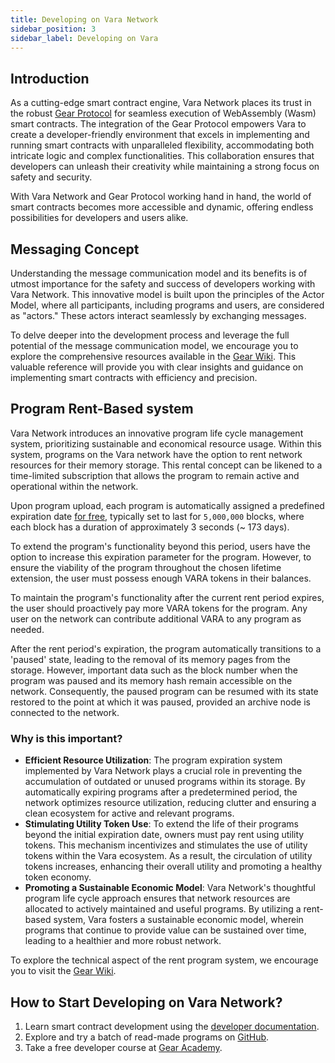 ```yaml
---
title: Developing on Vara Network
sidebar_position: 3
sidebar_label: Developing on Vara
---
```


## Introduction

As a cutting-edge smart contract engine, Vara Network places its trust in the robust [Gear Protocol](https://gear-tech.io/) for seamless execution of WebAssembly (Wasm) smart contracts. The integration of the Gear Protocol empowers Vara to create a developer-friendly environment that excels in implementing and running smart contracts with unparalleled flexibility, accommodating both intricate logic and complex functionalities. This collaboration ensures that developers can unleash their creativity while maintaining a strong focus on safety and security.

With Vara Network and Gear Protocol working hand in hand, the world of smart contracts becomes more accessible and dynamic, offering endless possibilities for developers and users alike.

## Messaging Concept

Understanding the message communication model and its benefits is of utmost importance for the safety and success of developers working with Vara Network. This innovative model is built upon the principles of the Actor Model, where all participants, including programs and users, are considered as "actors." These actors interact seamlessly by exchanging messages.

To delve deeper into the development process and leverage the full potential of the message communication model, we encourage you to explore the comprehensive resources available in the [Gear Wiki](https://wiki.gear-tech.io/docs/developing-contracts/introduction). This valuable reference will provide you with clear insights and guidance on implementing smart contracts with efficiency and precision.

## Program Rent-Based system

Vara Network introduces an innovative program life cycle management system, prioritizing sustainable and economical resource usage. Within this system, programs on the Vara network have the option to rent network resources for their memory storage. This rental concept can be likened to a time-limited subscription that allows the program to remain active and operational within the network.

Upon program upload, each program is automatically assigned a predefined expiration date <ins>for free</ins>, typically set to last for `5,000,000` blocks, where each block has a duration of approximately 3 seconds (~ 173 days). 

To extend the program's functionality beyond this period, users have the option to increase this expiration parameter for the program. However, to ensure the viability of the program throughout the chosen lifetime extension, the user must possess enough VARA tokens in their balances.

To maintain the program's functionality after the current rent period expires, the user should proactively pay more VARA tokens for the program. Any user on the network can contribute additional VARA to any program as needed.

After the rent period's expiration, the program automatically transitions to a 'paused' state, leading to the removal of its memory pages from the storage. However, important data such as the block number when the program was paused and its memory hash remain accessible on the network. Consequently, the paused program can be resumed with its state restored to the point at which it was paused, provided an archive node is connected to the network.

### Why is this important?

- **Efficient Resource Utilization**: The program expiration system implemented by Vara Network plays a crucial role in preventing the accumulation of outdated or unused programs within its storage. By automatically expiring programs after a predetermined period, the network optimizes resource utilization, reducing clutter and ensuring a clean ecosystem for active and relevant programs.
- **Stimulating Utility Token Use**: To extend the life of their programs beyond the initial expiration date, owners must pay rent using utility tokens. This mechanism incentivizes and stimulates the use of utility tokens within the Vara ecosystem. As a result, the circulation of utility tokens increases, enhancing their overall utility and promoting a healthy token economy.
- **Promoting a Sustainable Economic Model**: Vara Network's thoughtful program life cycle approach ensures that network resources are allocated to actively maintained and useful programs. By utilizing a rent-based system, Vara fosters a sustainable economic model, wherein programs that continue to provide value can be sustained over time, leading to a healthier and more robust network.

To explore the technical aspect of the rent program system, we encourage you to visit the [Gear Wiki](https://wiki.gear-tech.io/docs/developing-contracts/rent-system).

## How to Start Developing on Vara Network?

1. Learn smart contract development using the [developer documentation](https://wiki.gear-tech.io/docs/developing-contracts/introduction).
2. Explore and try a batch of read-made programs on [GitHub](https://github.com/gear-foundation).
3. Take a free developer course at [Gear Academy](https://academy.gear.foundation/).
